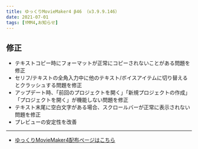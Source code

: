 ```yaml
---
title: ゆっくりMovieMaker4 β46 （v3.9.9.146）
date: 2021-07-01
tags: [YMM4,お知らせ]
---
```

## 修正
- テキストコピー時にフォーマットが正常にコピーされないことがある問題を修正
- セリフ/テキストの全角入力中に他のテキスト/ボイスアイテムに切り替えるとクラッシュする問題を修正
- アップデート時、「前回のプロジェクトを開く」「新規プロジェクトの作成」「プロジェクトを開く」が機能しない問題を修正
- テキスト末尾に空白文字がある場合、スクロールバーが正常に表示されない問題を修正
- プレビューの安定性を改善
---

- [ゆっくりMovieMaker4配布ページはこちら](/ymm4/)